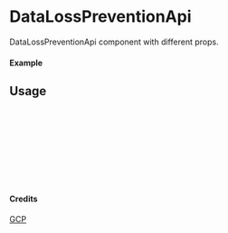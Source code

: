 
<Meta of={DataLossPreventionApi} title="GCP/DataLossPreventionApi" />

# DataLossPreventionApi

DataLossPreventionApi component with different props.

#### Example

<Canvas of={DataLossPreventionApi.Primary} />

## Usage

```ts
import { DataLossPreventionApi } from "yadl-ui";

const Example = () => {
  return (
      <DataLossPreventionApi />
  );
};

export default Example;
```

#### Credits
[GCP](https://cloud.google.com/icons)
